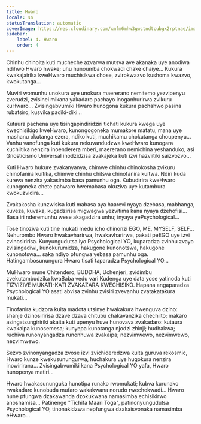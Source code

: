 ```yaml
---
title: Hwaro
locale: sn
statusTranslation: automatic
coverImage: https://res.cloudinary.com/xmfm6mhw3gwctndtcubgx2rptnae/image/upload/v1740468922/small_cover_tratado_de_psicologia_revolucionaria_a4c0dca4e0.webp
sidebar:
    label: 4. Hwaro
    order: 4
---
```

Chinhu chinoita kuti mucheche azvarwa mutsva ave akanaka uye anodiwa ndihwo Hwaro hwake; uhu hunoumba chokwadi chake chaiye... Kukura kwakajairika kweHwaro muchisikwa chose, zvirokwazvo kushoma kwazvo, kwokutanga...

Muviri womunhu unokura uye unokura maererano nemitemo yezvipenyu zverudzi, zvisinei mikana yakadaro pachayo inoganhurirwa zvikuru kuHwaro... Zvisingabvumiki Hwaro hunogona kukura pachahwo pasina rubatsiro, kusvika padiki-diki...

Kutaura pachena uye tisingapindiridziri tichati kukura kwega uye kwechisikigo kweHwaro, kunongogoneka mumakore matatu, mana uye mashanu okutanga ezera, ndiko kuti, muchikamu chokutanga choupenyu... Vanhu vanofunga kuti kukura nekuvandudzwa kweHwaro kunogara kuchiitika nenzira inoenderera mberi, maererano nemichina yeshanduko, asi Gnosticismo Universal inodzidzisa zvakajeka kuti izvi hazviitiki saizvozvo...

Kuti Hwaro hukure zvakanyanya, chimwe chinhu chinokosha zvikuru chinofanira kuitika, chimwe chinhu chitsva chinofanira kuitwa. Ndiri kuda kureva nenzira yakasimba basa pamunhu oga. Kubudirira kweHwaro kunogoneka chete pahwaro hwemabasa okuziva uye kutambura kwokuzvidira...

Zvakakosha kunzwisisa kuti mabasa aya haarevi nyaya dzebasa, mabhanga, kuveza, kuvaka, kugadzirisa migwagwa yezvitima kana nyaya dzehofisi... Basa iri nderemunhu wese akagadzira unhu; inyaya yePsychological...

Tose tinoziva kuti tine mukati medu icho chinonzi EGO, ME, MYSELF, SELF... Nehurombo Hwaro hwakavharirwa, hwakavharirwa, pakati peEGO uye izvi zvinosiririsa. Kunyungudutsa iyo Psychological YO, kuparadza zvinhu zvayo zvisingadiwi, kunokurumidza, hakugone kunonotswa, hakugone kunonotswa... saka ndiyo pfungwa yebasa pamunhu oga. Hatingambosunungura Hwaro tisati taparadza Psychological YO...

MuHwaro mune Chitendero, BUDDHA, Uchenjeri, zvidimbu zvekutambudzika kwaBaba vedu vari Kudenga uye data yose yatinoda kuti TIZVIZIVE MUKATI-KATI ZVAKAZARA KWECHISIKO. Hapana angaparadza Psychological YO asati abvisa zvinhu zvisiri zvevanhu zvatakatakura mukati...

Tinofanira kudzora kuita madota utsinye hwakakura hwenguva dzino: shanje dzinosiririsa dzave dzava chitubu chakavanzika chechiito; makaro asingatsungiririki akaita kuti upenyu huve hunovava zvakadaro: kutaura kwakaipa kunosemesa; kunyepa kunotanga njodzi zhinji; hudhakwa; ruchiva runonyangadza runonhuwa zvakaipa; nezvimwewo, nezvimwewo, nezvimwewo.

Sezvo zvinonyangadza zvose izvi zvichideredzwa kuita guruva rekosmic, Hwaro kunze kwekusunungurwa, huchakura uye hugokura nenzira inowirirana... Zvisingabvumiki kana Psychological YO yafa, Hwaro hunopenya matiri...

Hwaro hwakasununguka hunotipa runako rwomukati; kubva kurunako rwakadaro kunobuda mufaro wakakwana norudo rwechokwadi... Hwaro hune pfungwa dzakawanda dzokukwana namasimba echisikirwo anoshamisa... Patinenge "Tichifa Maari Toga", patinonyungudutsa Psychological YO, tinonakidzwa nepfungwa dzakaisvonaka namasimba eHwaro...

